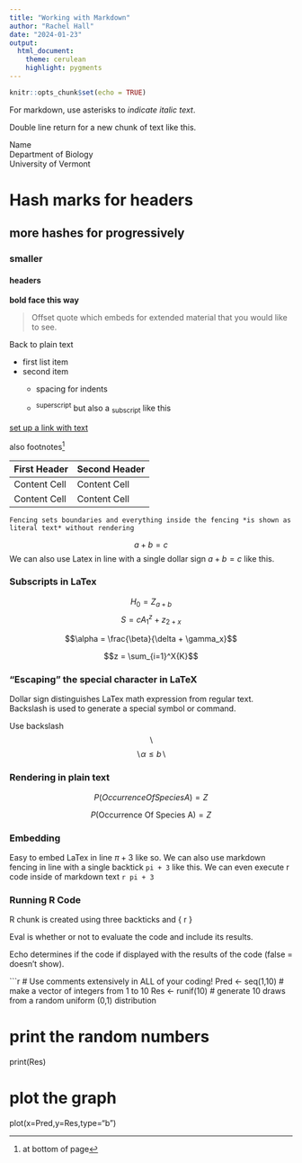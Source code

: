 ```yaml
---
title: "Working with Markdown"
author: "Rachel Hall"
date: "2024-01-23"
output: 
  html_document: 
    theme: cerulean
    highlight: pygments
---
```


```r
knitr::opts_chunk$set(echo = TRUE)
```
For markdown, use asterisks to *indicate italic text*.



Double line return for a new chunk of text like this. 

Name  
Department of Biology   
University of Vermont

# Hash marks for headers

## more hashes for progressively

### smaller

#### headers

**bold face this way**

>Offset quote which embeds for extended material that you would like to see.

Back to plain text

* first list item
* second item
   - spacing for indents
   
   - ^superscript^ but also a ~subscript~ like this
   
   
 [set up a link with text](website address)
 
 also footnotes^[at bottom of page]
 
First Header  | Second Header
------------- | -------------
Content Cell  | Content Cell
Content Cell  | Content Cell

```
Fencing sets boundaries and everything inside the fencing *is shown as literal text* without rendering
```
$$a + b =c$$
We can also use Latex in line with a single dollar sign $a+b=c$ like this.

### Subscripts in LaTex

$$H_0 = Z_{a + b}$$
$$S=cA^z_1 + z_{2 + x}$$

$$\alpha = \frac{\beta}{\delta + \gamma_x}$$

$$z = \sum_{i=1}^X{K}$$

### “Escaping” the  special character in LaTeX
Dollar sign distinguishes LaTex math expression from regular text. Backslash is used to generate a special symbol or command. 

Use backslash $$\backslash $$
$$\backslash \alpha \le b \backslash$$

### Rendering in plain text
$$P(Occurrence Of Species A) = Z$$

$$P(\mbox{Occurrence Of Species A}) = Z$$

### Embedding 

Easy to embed LaTex in line $\pi + 3$ like so. 
We can also use markdown fencing in line with a single backtick `pi + 3` like this. 
We can even execute r code inside of markdown text `r pi + 3`

### Running R Code 
R chunk is created using three backticks and { r }

Eval is whether or not to evaluate the code and include its results. 

Echo determines if the code if displayed with the results of the code (false = doesn't show).


```r
# Use comments extensively in ALL of your coding!
Pred <- seq(1,10)     # make a vector of integers from 1 to 10
Res <- runif(10)      # generate 10 draws from a random uniform (0,1) distribution

# print the random numbers
print(Res)

# plot the graph
plot(x=Pred,y=Res,type="b")

